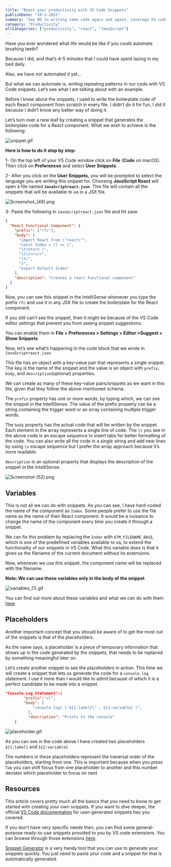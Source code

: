 ```yaml
---
title: "Boost your productivity with VS Code Snippets"
publishDate: "10-1-2022"
summary: "Say NO to writing same code again and again. Leverage VS code snippets to your advantage to become a 10x developer"
category: "Productivity"
allCategories: ["productivity", "react", "JavaScript"]
---
```


Have you ever wondered what life would be like if you could automate brushing teeth?

Because I did, and that’s 4-5 minutes that I could have spent lazing in my bed daily.

Alas, we have not automated it yet...

But what we can automate is, writing repeating patterns in our code with VS Code snippets. Let’s see what I am talking about with an example.

Before I knew about the snippets, I used to write the boilerplate code of each React component from scratch in every file. I didn’t do it for fun, I did it because I didn’t know any better way of doing it.

Let’s turn over a new leaf by creating a snippet that generates the boilerplate code for a React component. What we wish to achieve is the following:

![snippet.gif](https://cdn.hashnode.com/res/hashnode/image/upload/v1641828833935/tQwACkEYj.gif)

**Here is how to do it step by step:**

1- On the top left of your VS Code window click on **File** (**Code** on macOS). Then click on **Preferences** and select **User Snippets**.

2- After you click on the **User Snippets,** you will be prompted to select the language you are writing this snippet for. Choosing **JavaScript React** will open a file named **`JavaScriptreact.json`**. This file will contain all the snippets that will be available to us in a JSX file.

![Screenshot_(49).png](https://cdn.hashnode.com/res/hashnode/image/upload/v1641828824604/CDNzFOUqN.png)

3- Paste the following in `JavaScriptreact.json` file and hit save.

```json
{
  "React Functional Component": {
    "prefix": ["rfc"],
    "body": [
      "import React from \"react\"",
      "const Index = () => {",
      "\treturn (",
      "\t\t<></>",
      "\t)",
      "}",
      "export default Index"
    ],
    "description": "Creates a react functional component"
  }
}
```

Now, you can see this snippet in the IntelliSense whenever you type the prefix `rfc` and use it in any JSX file to create the boilerplate for the React component.

If you still can’t see the snippet, then it might be because of the VS Code editor settings that prevent you from seeing snippet suggestions.

You can enable them in **File > Preferences > Settings > Editor >Suggest > Show Snippets**

Now, let’s see what’s happening in the code block that we wrote in `JavaScriptreact.json`

This file has an object with a key-value pair that represents a single snippet. The key is the name of the snippet and the value is an object with `prefix`, `body`, and `description`(optional) properties.

We can create as many of these key-value pairs/snippets as we want in this file, given that they follow the above-mentioned schema.

The `prefix` property has one or more words, by typing which, we can see the snippet in the IntelliSense. The value of the prefix property can be a string containing the trigger word or an array containing multiple trigger words.

The `body` property has the actual code that will be written by the snippet. Each element in the array represents a single line of code. The `\t` you see in the above code is an escape sequence to insert tabs for better formatting of the code. You can also write all the code in a single string and add new lines by using `\n` escape sequence but I prefer the array approach because it’s more readable.

`description` is an optional property that displays the description of the snippet in the IntelliSense.

![Screenshot-(52).png](https://cdn.hashnode.com/res/hashnode/image/upload/v1641828816917/cXZZlfA8p.png)

## Variables

This is not all we can do with snippets. As you can see, I have hard-coded the name of the component as `Index`. Some people prefer to use the file name as the name of their React component. It would be a nuisance to change the name of the component every time you create it through a snippet.

We can fix this problem by replacing the `Index` with `$TM_FILENAME_BASE`, which is one of the predefined variables available to us, to extend the functionality of our snippets in VS Code. What this variable does is that it gives us the filename of the current document without its extensions.

Now, whenever we use this snippet, the component name will be replaced with the filename.

**Note: We can use these variables only in the body of the snippet**

![variables_(1).gif](https://cdn.hashnode.com/res/hashnode/image/upload/v1641828841129/R64NbdS7k.gif)

You can find out more about these variables and what we can do with them [here](https://code.visualstudio.com/docs/editor/userdefinedsnippets#_variables).

## Placeholders

Another important concept that you should be aware of to get the most out of the snippets is that of the placeholders.

As the name says, a placeholder is a piece of temporary information that shows up in the code generated by the snippets, that needs to be replaced by something meaningful later on.

Let’s create another snippet to see the placeholders in action. This time we will create a snippet that lets us generate the code for a `console.log` statement. I use it more than I would like to admit because of which it is a perfect candidate to be made into a snippet.

```json
"Console Log Statement":{
		"prefix":"cl",
		"body": [
			"console.log( \"${1:label}\" , ${2:variable} )",
		  ],
		  "description": "Prints to the console"
	}
```

![placeholder.gif](https://cdn.hashnode.com/res/hashnode/image/upload/v1641828806947/5ekkNAGYK.gif)

As you can see in the code above I have created two placeholders `${1:label}` and `${2:variable}`

The numbers in these placeholders represent the traversal order of the placeholders, starting from one. This is important because when you press `Tab` you can shift focus from one placeholder to another and this number decides which placeholder to focus on next.

## Resources

This article covers pretty much all the basics that you need to know to get started with creating your own snippets. If you want to dive deeper, the official [VS Code documentation](https://code.visualstudio.com/docs/editor/userdefinedsnippets) for user-generated snippets has you covered.

If you don’t have very specific needs then, you can find some general-purpose ready-to-use snippets provided to you by VS code extensions. You can browse through those extensions [here](https://marketplace.visualstudio.com/search?target=VSCode&category=Snippets&sortBy=Installs).

[Snippet Generator](https://snippet-generator.app/) is a very handy tool that you can use to generate your snippets quickly. You just need to paste your code and a snippet for that is automatically generated.
